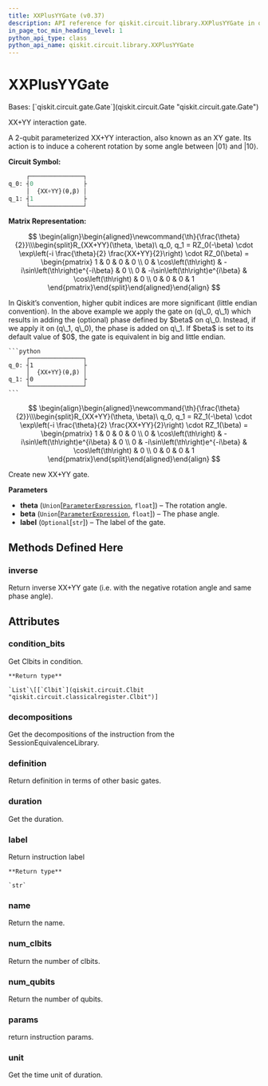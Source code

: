 ```yaml
---
title: XXPlusYYGate (v0.37)
description: API reference for qiskit.circuit.library.XXPlusYYGate in qiskit v0.37
in_page_toc_min_heading_level: 1
python_api_type: class
python_api_name: qiskit.circuit.library.XXPlusYYGate
---
```


# XXPlusYYGate

<Class id="qiskit.circuit.library.XXPlusYYGate" isDedicatedPage={true} github="https://github.com/qiskit/qiskit/tree/stable/0.21/qiskit/circuit/library/standard_gates/xx_plus_yy.py" signature="XXPlusYYGate(theta, beta=0, label='{XX+YY}')" modifiers="class">
  Bases: [`qiskit.circuit.gate.Gate`](qiskit.circuit.Gate "qiskit.circuit.gate.Gate")

  XX+YY interaction gate.

  A 2-qubit parameterized XX+YY interaction, also known as an XY gate. Its action is to induce a coherent rotation by some angle between $|01\rangle$ and $|10\rangle$.

  **Circuit Symbol:**

  ```python
       ┌───────────────┐
  q_0: ┤0              ├
       │  {XX+YY}(θ,β) │
  q_1: ┤1              ├
       └───────────────┘
  ```

  **Matrix Representation:**

$$
\begin{align}\begin{aligned}\newcommand{\th}{\frac{\theta}{2}}\\\begin{split}R_{XX+YY}(\theta, \beta)\ q_0, q_1 =
RZ_0(-\beta) \cdot \exp\left(-i \frac{\theta}{2} \frac{XX+YY}{2}\right) \cdot RZ_0(\beta) =
\begin{pmatrix}
1 & 0                     & 0                    & 0  \\
0 & \cos\left(\th\right)             & -i\sin\left(\th\right)e^{-i\beta} & 0  \\
0 & -i\sin\left(\th\right)e^{i\beta} & \cos\left(\th\right)            & 0  \\
0 & 0                     & 0                    & 1
\end{pmatrix}\end{split}\end{aligned}\end{align} 
$$

  <Admonition title="Note" type="note">
    In Qiskit’s convention, higher qubit indices are more significant (little endian convention). In the above example we apply the gate on (q\_0, q\_1) which results in adding the (optional) phase defined by $beta$ on q\_0. Instead, if we apply it on (q\_1, q\_0), the phase is added on q\_1. If $beta$ is set to its default value of $0$, the gate is equivalent in big and little endian.

    ```python
         ┌───────────────┐
    q_0: ┤1              ├
         │  {XX+YY}(θ,β) │
    q_1: ┤0              ├
         └───────────────┘
    ```
  </Admonition>

$$
\begin{align}\begin{aligned}\newcommand{\th}{\frac{\theta}{2}}\\\begin{split}R_{XX+YY}(\theta, \beta)\ q_0, q_1 =
RZ_1(-\beta) \cdot \exp\left(-i \frac{\theta}{2} \frac{XX+YY}{2}\right) \cdot RZ_1(\beta) =
\begin{pmatrix}
1 & 0                     & 0                    & 0  \\
0 & \cos\left(\th\right)             & -i\sin\left(\th\right)e^{i\beta} & 0  \\
0 & -i\sin\left(\th\right)e^{-i\beta} & \cos\left(\th\right)            & 0  \\
0 & 0                     & 0                    & 1
\end{pmatrix}\end{split}\end{aligned}\end{align} 
$$

  Create new XX+YY gate.

  **Parameters**

  *   **theta** (`Union`\[[`ParameterExpression`](qiskit.circuit.ParameterExpression "qiskit.circuit.parameterexpression.ParameterExpression"), `float`]) – The rotation angle.
  *   **beta** (`Union`\[[`ParameterExpression`](qiskit.circuit.ParameterExpression "qiskit.circuit.parameterexpression.ParameterExpression"), `float`]) – The phase angle.
  *   **label** (`Optional`\[`str`]) – The label of the gate.

  ## Methods Defined Here

  <span id="qiskit-circuit-library-xxplusyygate-inverse" />

  ### inverse

  <Function id="qiskit.circuit.library.XXPlusYYGate.inverse" signature="XXPlusYYGate.inverse()">
    Return inverse XX+YY gate (i.e. with the negative rotation angle and same phase angle).
  </Function>

  ## Attributes

  ### condition\_bits

  <Attribute id="qiskit.circuit.library.XXPlusYYGate.condition_bits">
    Get Clbits in condition.

    **Return type**

    `List`\[[`Clbit`](qiskit.circuit.Clbit "qiskit.circuit.classicalregister.Clbit")]
  </Attribute>

  ### decompositions

  <Attribute id="qiskit.circuit.library.XXPlusYYGate.decompositions">
    Get the decompositions of the instruction from the SessionEquivalenceLibrary.
  </Attribute>

  ### definition

  <Attribute id="qiskit.circuit.library.XXPlusYYGate.definition">
    Return definition in terms of other basic gates.
  </Attribute>

  ### duration

  <Attribute id="qiskit.circuit.library.XXPlusYYGate.duration">
    Get the duration.
  </Attribute>

  ### label

  <Attribute id="qiskit.circuit.library.XXPlusYYGate.label">
    Return instruction label

    **Return type**

    `str`
  </Attribute>

  ### name

  <Attribute id="qiskit.circuit.library.XXPlusYYGate.name">
    Return the name.
  </Attribute>

  ### num\_clbits

  <Attribute id="qiskit.circuit.library.XXPlusYYGate.num_clbits">
    Return the number of clbits.
  </Attribute>

  ### num\_qubits

  <Attribute id="qiskit.circuit.library.XXPlusYYGate.num_qubits">
    Return the number of qubits.
  </Attribute>

  ### params

  <Attribute id="qiskit.circuit.library.XXPlusYYGate.params">
    return instruction params.
  </Attribute>

  ### unit

  <Attribute id="qiskit.circuit.library.XXPlusYYGate.unit">
    Get the time unit of duration.
  </Attribute>
</Class>

